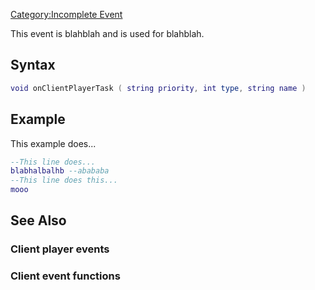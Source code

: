 [[/Category:Incomplete Event.md|Category:Incomplete Event]]
{{Delete|Not implemented in MTA and does not deserve a page.}}

 
This event is blahblah and is used for blahblah.

==Syntax== 
<syntaxhighlight lang="lua">
void onClientPlayerTask ( string priority, int type, string name )
</syntaxhighlight> 

==Example== 
This example does...
<syntaxhighlight lang="lua">
--This line does...
blabhalbalhb --abababa
--This line does this...
mooo
</syntaxhighlight>

==See Also==
===Client player events===
{{Client_player_events}}
===Client event functions===
{{Client_event_functions}}